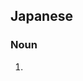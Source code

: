 {{wikipedia|Ramen|rāmen}}
==Japanese==
{{ja-kanjitab|らー|めん|yomi=irr|sort=らあめん}}
{{ateji|c=y|sort=らあめん}}

===Noun===
{{ja-noun|ラーメン}}

# {{alternative spelling of|lang=ja|ラーメン}}